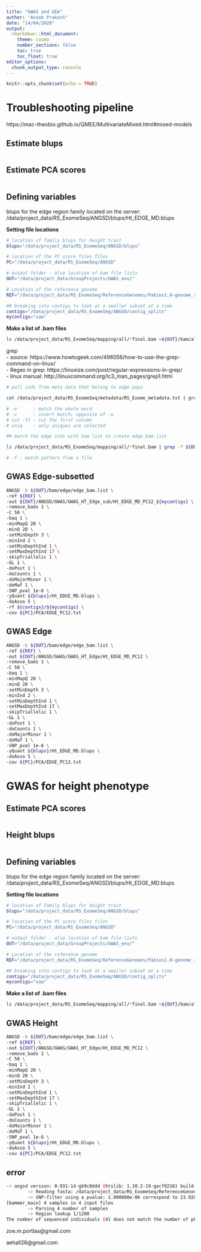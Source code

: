 ```yaml
---
title: "GWAS and GEA"
author: "Anoob Prakash"
date: "14/04/2020"
output:
  rmarkdown::html_document:
    theme: cosmo  
    number_sections: false
    toc: true
    toc_float: true
editor_options: 
  chunk_output_type: console
---
```


```r
knitr::opts_chunk$set(echo = TRUE)
```

# Troubleshooting pipeline  {.tabset .tabset-fade .tabset-pills}   

https://mac-theobio.github.io/QMEE/MultivariateMixed.html#mixed-models  

## Estimate blups
```r

```

## Estimate PCA scores  
```r

```


## Defining variables   

blups for the edge region family located on the server:  
/data/project_data/RS_ExomeSeq/ANGSD/blups/Ht_EDGE_MD.blups  

**Setting file locations**  
```bash
# location of family blups for height trait 
blups="/data/project_data/RS_ExomeSeq/ANGSD/blups"

# location of the PC score files files
PC="/data/project_data/RS_ExomeSeq/ANGSD"

# output folder - also location of bam file lists  
OUT="/data/project_data/GroupProjects/GWAS_env/"

# Location of the reference genome
REF="/data/project_data/RS_ExomeSeq/ReferenceGenomes/Pabies1.0-genome_reduced.fa"

## breaking into contigs to look at a smaller subset at a time  
contigs="/data/project_data/RS_ExomeSeq/ANGSD/contig_splits"
mycontigs="xaa"

```

**Make a list of .bam files**  
```bash

ls /data/project_data/RS_ExomeSeq/mapping/all/*final.bam >${OUT}/bam/all/all_bam.list

```
grep  
  - source: https://www.howtogeek.com/496056/how-to-use-the-grep-command-on-linux/  
  - Regex in grep: https://linuxize.com/post/regular-expressions-in-grep/  
  - linux manual: http://linuxcommand.org/lc3_man_pages/grep1.html  
```bash

# pull inds from meta data that belong to edge pops

cat /data/project_data/RS_ExomeSeq/metadata/RS_Exome_metadata.txt | grep -w "E" | cut -f1 | uniq >${OUT}/edge_ind.txt

# -w      : match the whole word
# -v      : invert match; opposite of -w 
# cut -f1 : cut the first column  
# uniq    : only uniques are selected

## match the edge inds with bam list to create edge_bam.list

ls /data/project_data/RS_ExomeSeq/mapping/all/*final.bam | grep -f ${OUT}/edge_ind.txt | uniq >${OUT}/bam/edge/edge_bam.list

# -f : match pattern from a file

```



## GWAS Edge-subsetted  
```bash

ANGSD -b ${OUT}/bam/edge/edge_bam.list \
-ref ${REF} \
-out ${OUT}/ANGSD/GWAS/GWAS_HT_Edge_sub/Ht_EDGE_MD_PC12_${mycontigs} \
-remove_bads 1 \
-C 50 \
-baq 1 \
-minMapQ 20 \
-minQ 20 \
-setMinDepth 3 \
-minInd 2 \
-setMinDepthInd 1 \
-setMaxDepthInd 17 \
-skipTriallelic 1 \
-GL 1 \
-doPost 1 \
-doCounts 1 \
-doMajorMinor 1 \
-doMaf 1 \
-SNP_pval 1e-6 \
-yQuant ${blups}/Ht_EDGE_MD.blups \
-doAsso 5 \
-rf ${contigs}/${mycontigs} \
-cov ${PC}/PCA/EDGE_PC12.txt

```


## GWAS Edge   
```bash

ANGSD -b ${OUT}/bam/edge/edge_bam.list \
-ref ${REF} \
-out ${OUT}/ANGSD/GWAS/GWAS_HT_Edge/Ht_EDGE_MD_PC12 \
-remove_bads 1 \
-C 50 \
-baq 1 \
-minMapQ 20 \
-minQ 20 \
-setMinDepth 3 \
-minInd 2 \
-setMinDepthInd 1 \
-setMaxDepthInd 17 \
-skipTriallelic 1 \
-GL 1 \
-doPost 1 \
-doCounts 1 \
-doMajorMinor 1 \
-doMaf 1 \
-SNP_pval 1e-6 \
-yQuant ${blups}/Ht_EDGE_MD.blups \
-doAsso 5 \
-cov ${PC}/PCA/EDGE_PC12.txt

```

# GWAS for height phenotype  {.tabset .tabset-fade .tabset-pills}   




## Estimate PCA scores  
```r

```

## Height blups
```r

```

## Defining variables   

blups for the edge region family located on the server:  
/data/project_data/RS_ExomeSeq/ANGSD/blups/Ht_EDGE_MD.blups  

**Setting file locations**  
```bash
# location of family blups for height trait 
blups="/data/project_data/RS_ExomeSeq/ANGSD/blups"

# location of the PC score files files
PC="/data/project_data/RS_ExomeSeq/ANGSD"

# output folder - also location of bam file lists  
OUT="/data/project_data/GroupProjects/GWAS_env/"

# Location of the reference genome
REF="/data/project_data/RS_ExomeSeq/ReferenceGenomes/Pabies1.0-genome_reduced.fa"

## breaking into contigs to look at a smaller subset at a time  
contigs="/data/project_data/RS_ExomeSeq/ANGSD/contig_splits"
mycontigs="xaa"

```

**Make a list of .bam files**  
```bash

ls /data/project_data/RS_ExomeSeq/mapping/all/*final.bam >${OUT}/bam/all/all_bam.list

```

## GWAS Height   
```bash

ANGSD -b ${OUT}/bam/edge/edge_bam.list \
-ref ${REF} \
-out ${OUT}/ANGSD/GWAS/GWAS_HT_Edge/Ht_EDGE_MD_PC12 \
-remove_bads 1 \
-C 50 \
-baq 1 \
-minMapQ 20 \
-minQ 20 \
-setMinDepth 3 \
-minInd 2 \
-setMinDepthInd 1 \
-setMaxDepthInd 17 \
-skipTriallelic 1 \
-GL 1 \
-doPost 1 \
-doCounts 1 \
-doMajorMinor 1 \
-doMaf 1 \
-SNP_pval 1e-6 \
-yQuant ${blups}/Ht_EDGE_MD.blups \
-doAsso 5 \
-cov ${PC}/PCA/EDGE_PC12.txt

```

## error 
```bash
-> angsd version: 0.931-14-gb9c8ddd (htslib: 1.10.2-19-gecf0216) build(Feb  2 2020 10:28:09)
        -> Reading fasta: /data/project_data/RS_ExomeSeq/ReferenceGenomes/Pabies1.0-genome_reduced.fa
        -> SNP-filter using a pvalue: 1.000000e-06 correspond to 23.928127 likelihood units
[bammer_main] 4 samples in 4 input files
        -> Parsing 4 number of samples
        -> Region lookup 1/1280
The number of sequenced individuals (4) does not match the number of phenotypes (108)

```





zoe.m.portlas@gmail.com

aehall26@gmail.com

















